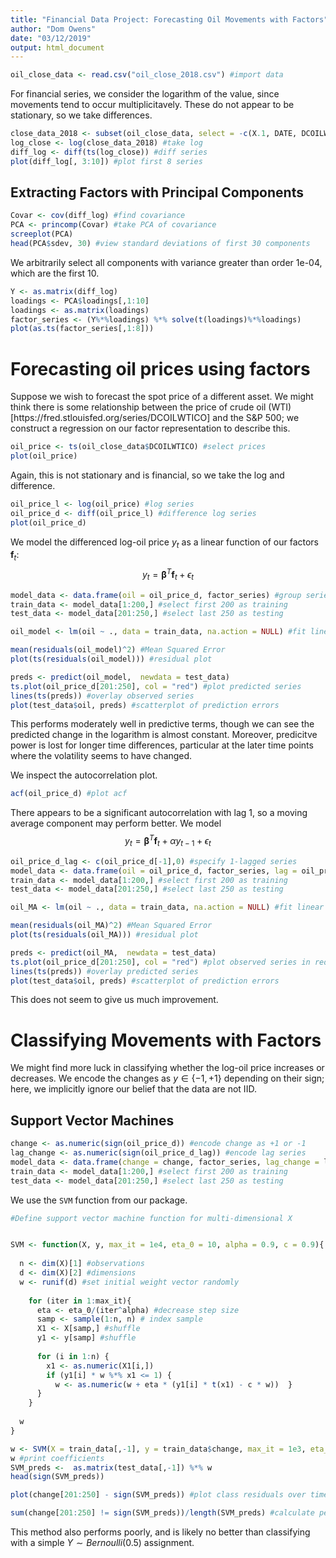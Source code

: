 ```yaml
---
title: "Financial Data Project: Forecasting Oil Movements with Factors"
author: "Dom Owens"
date: "03/12/2019"
output: html_document
---
```


```r
oil_close_data <- read.csv("oil_close_2018.csv") #import data
```


For financial series, we consider the logarithm of the value, since movements tend to occur multiplicitavely. These do not appear to be stationary, so we take differences.
```r
close_data_2018 <- subset(oil_close_data, select = -c(X.1, DATE, DCOILWTICO, ADT)) #drop date and oil, ADT
log_close <- log(close_data_2018) #take log
diff_log <- diff(ts(log_close)) #diff series
plot(diff_log[, 3:10]) #plot first 8 series 
```


## Extracting Factors with Principal Components

```r
Covar <- cov(diff_log) #find covariance
PCA <- princomp(Covar) #take PCA of covariance
screeplot(PCA) 
head(PCA$sdev, 30) #view standard deviations of first 30 components
```
We arbitrarily select all components with variance greater than order 1e-04, which are the first 10.

```r
Y <- as.matrix(diff_log)
loadings <- PCA$loadings[,1:10]
loadings <- as.matrix(loadings)
factor_series <- (Y%*%loadings) %*% solve(t(loadings)%*%loadings)
plot(as.ts(factor_series[,1:8]))
```


# Forecasting oil prices using factors

Suppose we wish to forecast the spot price of a different asset. We might think there is some relationship between the price of crude oil (WTI)[https://fred.stlouisfed.org/series/DCOILWTICO] and the S&P 500; we construct a regression on our factor representation to describe this.

```r
oil_price <- ts(oil_close_data$DCOILWTICO) #select prices
plot(oil_price)
```

Again, this is not stationary and is financial, so we take the log and difference.

```r
oil_price_l <- log(oil_price) #log series
oil_price_d <- diff(oil_price_l) #difference log series
plot(oil_price_d)
```

We model the differenced log-oil price $y_t$ as a linear function of our factors $\mathbf{f}_t$:
$$ y_t = \boldsymbol{\beta}^T \mathbf{f}_t + \epsilon_t  $$

```r
model_data <- data.frame(oil = oil_price_d, factor_series) #group series as dataframe
train_data <- model_data[1:200,] #select first 200 as training
test_data <- model_data[201:250,] #select last 250 as testing

oil_model <- lm(oil ~ ., data = train_data, na.action = NULL) #fit linear model

mean(residuals(oil_model)^2) #Mean Squared Error
plot(ts(residuals(oil_model))) #residual plot

preds <- predict(oil_model,  newdata = test_data)
ts.plot(oil_price_d[201:250], col = "red") #plot predicted series
lines(ts(preds)) #overlay observed series
plot(test_data$oil, preds) #scatterplot of prediction errors
```
This performs moderately well in predictive terms, though we can see the predicted change in the logarithm is almost constant. Moreover, predicitve power is lost for longer time differences, particular at the later time points where the volatility seems to have changed.

We inspect the autocorrelation plot.

```r
acf(oil_price_d) #plot acf
```

There appears to be a significant autocorrelation with lag 1, so a moving average component may perform better.
We model
$$ y_t = \boldsymbol{\beta}^T \mathbf{f}_t + \alpha y_{t-1} + \epsilon_t  $$
```r
oil_price_d_lag <- c(oil_price_d[-1],0) #specify 1-lagged series
model_data <- data.frame(oil = oil_price_d, factor_series, lag = oil_price_d_lag) #group series as dataframe
train_data <- model_data[1:200,] #select first 200 as training
test_data <- model_data[201:250,] #select last 250 as testing

oil_MA <- lm(oil ~ ., data = train_data, na.action = NULL) #fit linear model

mean(residuals(oil_MA)^2) #Mean Squared Error
plot(ts(residuals(oil_MA))) #residual plot

preds <- predict(oil_MA,  newdata = test_data)
ts.plot(oil_price_d[201:250], col = "red") #plot observed series in red
lines(ts(preds)) #overlay predicted series
plot(test_data$oil, preds) #scatterplot of prediction errors
```
This does not seem to give us much improvement.

# Classifying Movements with Factors
We might find more luck in classifying whether the log-oil price increases or decreases.
We encode the changes as $y \in \{ -1, +1\}$ depending on their sign; here, we implicitly ignore our belief that the data are not IID.

## Support Vector Machines


```r
change <- as.numeric(sign(oil_price_d)) #encode change as +1 or -1
lag_change <- as.numeric(sign(oil_price_d_lag)) #encode lag series
model_data <- data.frame(change = change, factor_series, lag_change = lag_change) #group series as dataframe
train_data <- model_data[1:200,] #select first 200 as training
test_data <- model_data[201:250,] #select last 250 as testing
```

We use the `SVM` function from our package.
```r
#Define support vector machine function for multi-dimensional X


SVM <- function(X, y, max_it = 1e4, eta_0 = 10, alpha = 0.9, c = 0.9){
  
  n <- dim(X)[1] #observations
  d <- dim(X)[2] #dimensions
  w <- runif(d) #set initial weight vector randomly
  
    for (iter in 1:max_it){
      eta <- eta_0/(iter^alpha) #decrease step size
      samp <- sample(1:n, n) # index sample
      X1 <- X[samp,] #shuffle
      y1 <- y[samp] #shuffle
      
      for (i in 1:n) {
        x1 <- as.numeric(X1[i,])
        if (y1[i] * w %*% x1 <= 1) {
          w <- as.numeric(w + eta * (y1[i] * t(x1) - c * w))  }
      }
    }
  
  w
}


```


```r
w <- SVM(X = train_data[,-1], y = train_data$change, max_it = 1e3, eta_0 = 1, alpha = 0.9, c = 0.9) #fit SVM
w #print coefficients
SVM_preds <-  as.matrix(test_data[,-1]) %*% w
head(sign(SVM_preds))

plot(change[201:250] - sign(SVM_preds)) #plot class residuals over time

sum(change[201:250] != sign(SVM_preds))/length(SVM_preds) #calculate percentage of misclassified points
```

This method also performs poorly, and is likely no better than classifying with a simple $Y \sim Bernoulli(0.5)$ assignment.

 


